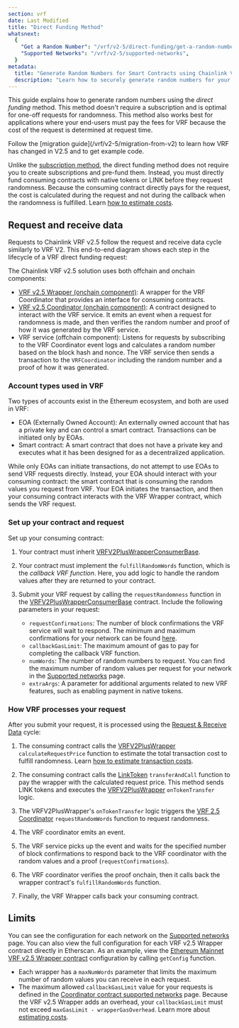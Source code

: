 ```yaml
---
section: vrf
date: Last Modified
title: "Direct Funding Method"
whatsnext:
  {
    "Get a Random Number": "/vrf/v2-5/direct-funding/get-a-random-number",
    "Supported Networks": "/vrf/v2-5/supported-networks",
  }
metadata:
  title: "Generate Random Numbers for Smart Contracts using Chainlink VRF v2.5 - Direct funding method"
  description: "Learn how to securely generate random numbers for your smart contract with Chainlink VRF v2.5. This guide uses the Direct funding method."
---
```



This guide explains how to generate random numbers using the _direct funding_ method. This method doesn't require a subscription and is optimal for one-off requests for randomness. This method also works best for applications where your end-users must pay the fees for VRF because the cost of the request is determined at request time.

<Aside type="note" title="Migrate to V2.5">
  Follow the [migration guide](/vrf/v2-5/migration-from-v2) to learn how VRF has changed in V2.5 and to get example
  code.
</Aside>

Unlike the [subscription method](/vrf/v2-5/overview/subscription), the direct funding method does not require you to create subscriptions and pre-fund them. Instead, you must directly fund consuming contracts with native tokens or LINK before they request randomness. Because the consuming contract directly pays for the request, the cost is calculated during the request and not during the callback when the randomness is fulfilled. Learn [how to estimate costs](/vrf/v2-5/billing).

## Request and receive data

Requests to Chainlink VRF v2.5 follow the request and receive data cycle similarly to VRF V2. This end-to-end diagram shows each step in the lifecycle of a VRF direct funding request:

<ClickToZoom src="/images/vrf/v2-5/direct-funding-architecture-diagram.png" />

The Chainlink VRF v2.5 solution uses both offchain and onchain components:

- [VRF v2.5 Wrapper (onchain component)](https://github.com/smartcontractkit/chainlink/blob/develop/contracts/src/v0.8/vrf/dev/VRFV2PlusWrapper.sol): A wrapper for the VRF Coordinator that provides an interface for consuming contracts.
- [VRF v2.5 Coordinator (onchain component)](https://github.com/smartcontractkit/chainlink/blob/develop/contracts/src/v0.8/vrf/dev/VRFCoordinatorV2_5.sol): A contract designed to interact with the VRF service. It emits an event when a request for randomness is made, and then verifies the random number and proof of how it was generated by the VRF service.
- VRF service (offchain component): Listens for requests by subscribing to the VRF Coordinator event logs and calculates a random number based on the block hash and nonce. The VRF service then sends a transaction to the `VRFCoordinator` including the random number and a proof of how it was generated.

### Account types used in VRF

Two types of accounts exist in the Ethereum ecosystem, and both are used in VRF:

- EOA (Externally Owned Account): An externally owned account that has a private key and can control a smart contract. Transactions can be initiated only by EOAs.
- Smart contract: A smart contract that does not have a private key and executes what it has been designed for as a decentralized application.

While only EOAs can initiate transactions, do not attempt to use EOAs to send VRF requests directly. Instead, your EOA should interact with your consuming contract: the smart contract that is consuming the random values you request from VRF. Your EOA initiates the transaction, and then your consuming contract interacts with the VRF Wrapper contract, which sends the VRF request.

### Set up your contract and request

Set up your consuming contract:

1. Your contract must inherit [VRFV2PlusWrapperConsumerBase](https://github.com/smartcontractkit/chainlink/blob/develop/contracts/src/v0.8/vrf/dev/VRFV2PlusWrapperConsumerBase.sol).

1. Your contract must implement the `fulfillRandomWords` function, which is the _callback VRF function_. Here, you add logic to handle the random values after they are returned to your contract.

1. Submit your VRF request by calling the `requestRandomness` function in the [VRFV2PlusWrapperConsumerBase](https://github.com/smartcontractkit/chainlink/blob/develop/contracts/src/v0.8/vrf/dev/VRFV2PlusWrapperConsumerBase.sol) contract. Include the following parameters in your request:

   - `requestConfirmations`: The number of block confirmations the VRF service will wait to respond. The minimum and maximum confirmations for your network can be found [here](/vrf/v2-5/supported-networks#configurations).
   - `callbackGasLimit`: The maximum amount of gas to pay for completing the callback VRF function.
   - `numWords`: The number of random numbers to request. You can find the maximum number of random values per request for your network in the [Supported networks](/vrf/v2-5/supported-networks#configurations) page.
   - `extraArgs`: A parameter for additional arguments related to new VRF features, such as enabling payment in native tokens.

### How VRF processes your request

After you submit your request, it is processed using the [Request & Receive Data](#request-and-receive-data) cycle:

1. The consuming contract calls the [VRFV2PlusWrapper](https://github.com/smartcontractkit/chainlink/blob/develop/contracts/src/v0.8/vrf/dev/VRFV2PlusWrapper.sol) `calculateRequestPrice` function to estimate the total transaction cost to fulfill randomness. Learn [how to estimate transaction costs](/vrf/v2-5/billing).

1. The consuming contract calls the [LinkToken](https://github.com/smartcontractkit/chainlink/blob/develop/contracts/src/v0.8/shared/token/ERC677/LinkToken.sol) `transferAndCall` function to pay the wrapper with the calculated request price. This method sends LINK tokens and executes the [VRFV2PlusWrapper](https://github.com/smartcontractkit/chainlink/blob/develop/contracts/src/v0.8/vrf/dev/VRFV2PlusWrapper.sol) `onTokenTransfer` logic.

1. The VRFV2PlusWrapper's `onTokenTransfer` logic triggers the [VRF 2.5 Coordinator](https://github.com/smartcontractkit/chainlink/blob/develop/contracts/src/v0.8/vrf/dev/VRFCoordinatorV2_5.sol) `requestRandomWords` function to request randomness.

1. The VRF coordinator emits an event.

1. The VRF service picks up the event and waits for the specified number of block confirmations to respond back to the VRF coordinator with the random values and a proof (`requestConfirmations`).

1. The VRF coordinator verifies the proof onchain, then it calls back the wrapper contract's `fulfillRandomWords` function.

1. Finally, the VRF Wrapper calls back your consuming contract.

## Limits

You can see the configuration for each network on the [Supported networks](/vrf/v2-5/supported-networks) page. You can also view the full configuration for each VRF v2.5 Wrapper contract directly in Etherscan. As an example, view the [Ethereum Mainnet VRF v2.5 Wrapper contract](https://etherscan.io/address/0x02aae1A04f9828517b3007f83f6181900CaD910c#readContract) configuration by calling `getConfig` function.

- Each wrapper has a `maxNumWords` parameter that limits the maximum number of random values you can receive in each request.
- The maximum allowed `callbackGasLimit` value for your requests is defined in the [Coordinator contract supported networks](/vrf/v2-5/supported-networks) page. Because the VRF v2.5 Wrapper adds an overhead, your `callbackGasLimit` must not exceed `maxGasLimit - wrapperGasOverhead`. Learn more about [estimating costs](/vrf/v2-5/billing).
